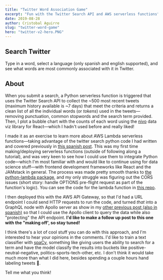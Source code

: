 ```yaml
---
title: "Twitter Word Association Game"
excerpt: "Fun with the Twitter Search API and AWS serverless functions"
date: 2019-08-28
author: Cristobal Aguirre
slug: "twitter-word-game"
hero: "twitter-v2-hero.PNG"
---
```



## Search Twitter

Type in a word, select a language (only spanish and english supported), and see what words are most commonly associated with it in Twitter.

<GetTwitterData />

## About

When you submit a search, a Python serverless function is triggered that uses the Twitter Search API to collect the ~500 most recent tweets (maximum history available is ~7 days) that meet the criteria and returns a clean list of all the individual words (or _tokens_) used in the tweets—removing punctuation, common stopwords and the search term provided. Then, I plot a bubble chart with the counts of each word using the [nivo](https://nivo.rocks/bubble/) data viz library for React—which I hadn't used before and really liked!

I made it as an exercise to learn more about AWS Lambda serverless functions—taking advantage of the twitter search python code I had written and covered previously in [this spanish post](/scraping-twitter-with-python). This was my first time making/deploying serverless functions (outside of following along a tutorial), and was very keen to see how I could use them to integrate Python code—which I'm most familiar with and would like to continue using for data science stuff—with frontend development frameworks like React and the JAMstack in general. The process was made pretty smooth thanks to [the python-lambda package](https://github.com/nficano/python-lambda), and my only struggle was figuring out the CORS issues (short story: handle OPTIONS pre-flight request as part of the function's logic). You can see the code for the lambda function in [this repo](https://github.com/jcaguirre89/twitter-scrape-lambda).

I then deployed this with the AWS API Gateway, so that I'd had a URL endpoint I could send HTTP requests to run the code, and turned _that_ into a GraphQL node with Apollo server as show in my [other previous post (also in spanish)](/rest-graphql-apollo) so that I could use the Apollo client to query the data while also "protecting" the API endpoint. **I'd like to make a follow up post to this one with the "making off', so stay tuned!**

I think there's a lot of cool stuff you can do with this approach, and I'm interested to hear your opinions in the comments. I'd like to train a text classifier with [spaCy](https://spacy.io), something like giving users the ability to search for a term and have the model classify the results into buckets like positive-neutral-negative, politics-sports-tech-other, etc. I don't think it would take much more than what I did here, besides spending a couple hours hand labeling tweets 🤯.

Tell me what you think!
